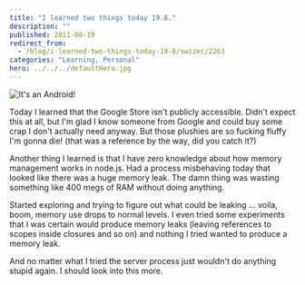 ```yaml
---
title: "I learned two things today 19.8."
description: ""
published: 2011-08-19
redirect_from:
  - /blog/i-learned-two-things-today-19-8/swizec/2263
categories: "Learning, Personal"
hero: ../../../defaultHero.jpg
---
```


![It's an Android!](https://swizec.com/wp-content/uploads/2011/08/photo1-300x224.jpg)

Today I learned that the Google Store isn't publicly accessible. Didn't expect this at all, but I'm glad I know someone from Google and could buy some crap I don't actually need anyway. But those plushies are so fucking fluffy I'm gonna die! (that was a reference by the way, did you catch it?)

Another thing I learned is that I have zero knowledge about how memory management works in node.js. Had a process misbehaving today that looked like there was a huge memory leak. The damn thing was wasting something like 400 megs of RAM without doing anything.

Started exploring and trying to figure out what could be leaking ... voila, boom, memory use drops to normal levels. I even tried some experiments that I was certain would produce memory leaks (leaving references to scopes inside closures and so on) and nothing I tried wanted to produce a memory leak.

And no matter what I tried the server process just wouldn't do anything stupid again. I should look into this more.